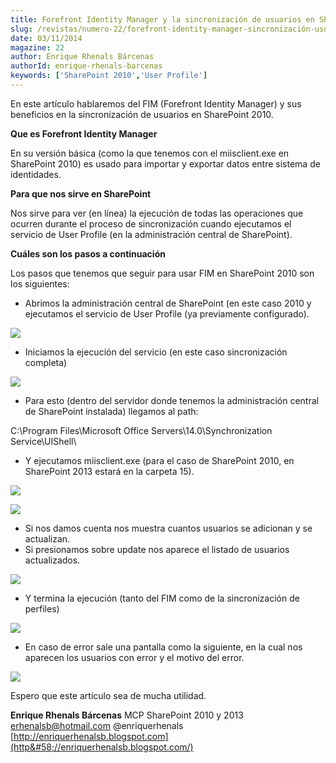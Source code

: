 ```yaml
---
title: Forefront Identity Manager y la sincronización de usuarios en SharePoint 2010
slug: /revistas/numero-22/forefront-identity-manager-sincronización-usuarios-sharepoint-2010
date: 03/11/2014
magazine: 22
author: Enrique Rhenals Bárcenas
authorId: enrique-rhenals-barcenas
keywords: ['SharePoint 2010','User Profile']
---
```






​En este artículo hablaremos del FIM (Forefront Identity Manager) y sus beneficios en la sincronización de usuarios en SharePoint 2010.

**Que es Forefront Identity Manager**

En su versión básica (como la que tenemos con el miisclient.exe en SharePoint 2010) es usado para importar y exportar datos entre sistema de identidades.

**Para que nos sirve en SharePoint**

Nos sirve para ver (en línea) la ejecución de todas las operaciones que ocurren durante el proceso de sincronización cuando ejecutamos el servicio de User Profile (en la administración central de SharePoint).

**Cuáles son los pasos a continuación**

Los pasos que tenemos que seguir para usar FIM en SharePoint 2010 son los siguientes:

- Abrimos la administración central de SharePoint (en este caso 2010 y ejecutamos el servicio de User Profile (ya previamente configurado).


![](../../../images/numero22/forefront-identity-manager-sincronizacion-usuarios-sharepoint-2010/image001.png)

- Iniciamos la ejecución del servicio (en este caso sincronización completa)


![](../../../images/numero22/forefront-identity-manager-sincronizacion-usuarios-sharepoint-2010/image002.png)

- Para esto (dentro del servidor donde tenemos la administración central de SharePoint instalada) llegamos al path:


C:\Program Files\Microsoft Office Servers\14.0\Synchronization Service\UIShell\

- Y ejecutamos miisclient.exe (para el caso de SharePoint 2010, en SharePoint 2013 estará en la carpeta 15).


![](../../../images/numero22/forefront-identity-manager-sincronizacion-usuarios-sharepoint-2010/image003.png)

![](../../../images/numero22/forefront-identity-manager-sincronizacion-usuarios-sharepoint-2010/image004.png)

- Si nos damos cuenta nos muestra cuantos usuarios se adicionan y se actualizan.
- Si presionamos sobre update nos aparece el listado de usuarios actualizados.


![](../../../images/numero22/forefront-identity-manager-sincronizacion-usuarios-sharepoint-2010/image005.png)

- Y termina la ejecución (tanto del FIM como de la sincronización de perfiles)


![](../../../images/numero22/forefront-identity-manager-sincronizacion-usuarios-sharepoint-2010/image006.png)

- En caso de error sale una pantalla como la siguiente, en la cual nos aparecen los usuarios con error y el motivo del error.


![](../../../images/numero22/forefront-identity-manager-sincronizacion-usuarios-sharepoint-2010/image007.png)

Espero que este artículo sea de mucha utilidad.


**Enrique Rhenals Bárcenas**
 MCP SharePoint 2010 y 2013
[erhenalsb@hotmail.com](mailto&#58;erhenalsb@hotmail.com)
@enriquerhenals
 [http://enriquerhenalsb.blogspot.com](http&#58;//enriquerhenalsb.blogspot.com/)

